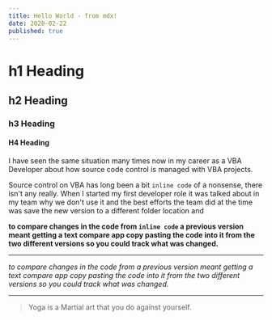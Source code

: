 ```yaml
---
title: Hello World - from mdx!
date: 2020-02-22
published: true
---
```


# h1 Heading

## h2 Heading

### h3 Heading

#### H4 Heading

I have seen the same situation many times now in my career as a VBA
Developer about how source code control is managed with VBA projects.

Source control on VBA has long been a bit `inline code` of a nonsense, there isn't
any really. When I started my first developer role it was talked about
in my team why we don't use it and the best efforts the team did at
the time was save the new version to a different folder location and

**to compare changes in the code from `inline code` a previous version meant getting a
text compare app copy pasting the code into it from the two different
versions so you could track what was changed.**

---

<TextHr text="Read more articles" />

_to compare changes in the code from a previous version meant getting a
text compare app copy pasting the code into it from the two different
versions so you could track what was changed._

---

<Blockquote
  author="Some guy from UK"
  source="https://www.gatsbyjs.org/docs/mdx/importing-and-using-components/#make-components-available-globally-as-shortcodes"
>
  Yoga is a Martial art that you do against yourself.
</Blockquote>
